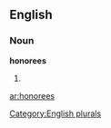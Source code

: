 
==English==

===Noun===
'''honorees'''

# {{plural of|[[honoree]]}}

[[Category:English plurals]]

[[ar:honorees]]